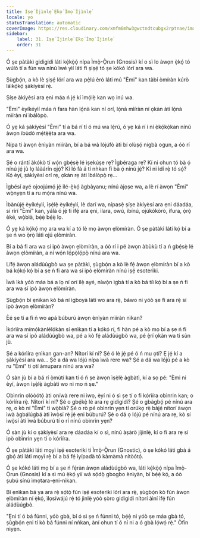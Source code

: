 ```yaml
---
title: Iṣẹ́ Ìjìnlẹ̀ Ẹ̀kọ́ Ìmọ̀ Ìjìnlẹ̀
locale: yo
statusTranslation: automatic
coverImage: https://res.cloudinary.com/xmfm6mhw3gwctndtcubgx2rptnae/image/upload/v1740468922/small_cover_tratado_de_psicologia_revolucionaria_a4c0dca4e0.webp
sidebar:
    label: 31. Iṣẹ́ Ìjìnlẹ̀ Ẹ̀kọ́ Ìmọ̀ Ìjìnlẹ̀
    order: 31
---
```

Ó ṣe pàtàkì gidigidi láti kẹ́kọ̀ọ́ nípa Ìmọ̀-Ọ̀run (Gnosis) kí o sì lo àwọn ẹ̀kọ́ tó wúlò tí a fún wa nínú ìwé yìí láti fi ṣiṣẹ́ tó ṣe kókó lórí ara wa.

Ṣùgbọ́n, a kò lè ṣiṣẹ́ lórí ara wa pẹ̀lú èrò láti mú "Èmi" kan tàbí òmíràn kúrò láìkọ́kọ́ ṣàkíyèsí rẹ̀.

Ṣíṣe àkíyèsí ara ẹni máa ń jẹ́ kí ìmọ́lẹ̀ kan wọ inú wa.

"Èmi" èyíkéyìí máa ń fara hàn lọ́nà kan ní orí, lọ́nà mìíràn ní ọkàn àti lọ́nà mìíràn ní ìbálòpọ̀.

Ó yẹ ká ṣàkíyèsí "Èmi" tí a bá rí tí ó mú wa lẹ́rú, ó yẹ ká rí i ní ẹ̀kọ́kọ̀kan nínú àwọn ibùdó mẹ́tẹ̀ẹ̀ta ara wa.

Nípa ti àwọn ènìyàn mìíràn, bí a bá wà lójúfò àti bí olùṣọ́ nígbà ogun, a óò rí ara wa.

Ṣé o rántí àkókò tí wọ́n gbẹ́sẹ̀ lé ìṣekúṣe rẹ? Ìgbéraga rẹ? Kí ni ohun tó bà ọ́ nínú jẹ́ jù lọ láàárín ọjọ́? Kí ló fà á tí nǹkan fi bà ọ́ nínú jẹ́? Kí ni ìdí rẹ̀ tó sọ́? Kọ́ èyí, ṣàkíyèsí orí rẹ, ọkàn rẹ àti ìbálòpọ̀ rẹ...

Ìgbésí ayé ojoojúmọ́ jẹ́ ilé-ẹ̀kọ́ àgbàyanu; nínú àjọṣe wa, a lè rí àwọn "Èmi" wọ̀nyẹn tí a ru mọ́ra nínú wa.

Ìbànújẹ́ èyíkéyìí, ìṣẹ̀lẹ̀ èyíkéyìí, lè darí wa, nípasẹ̀ ṣíṣe àkíyèsí ara ẹni dáadáa, sí rírí "Èmi" kan, yálà ó jẹ́ ti ìfẹ́ ara ẹni, ìlara, owú, ìbínú, ojúkòkòrò, ifura, ọ̀rọ̀ èké, wọ̀bìà, bẹ́ẹ̀ bẹ́ẹ̀ lọ.

Ó yẹ ká kọ́kọ́ mọ ara wa kí a tó lè mọ àwọn ẹlòmíràn. Ó ṣe pàtàkì láti kọ́ bí a ṣe ń wo ọ̀rọ̀ láti ojú ẹlòmíràn.

Bí a bá fi ara wa sí ipò àwọn ẹlòmíràn, a óò rí i pé àwọn àbùkù tí a ń gbẹ́sẹ̀ lé àwọn ẹlòmíràn, a ní wọ́n lọ́pọ̀lọ́pọ̀ nínú ara wa.

Lífẹ́ àwọn aládùúgbò wa ṣe pàtàkì, ṣùgbọ́n a kò lè fẹ́ àwọn ẹlòmíràn bí a kò bá kọ́kọ́ kọ́ bí a ṣe ń fi ara wa sí ipò ẹlòmíràn nínú iṣẹ́ esoteriki.

Ìwà ìkà yóò máa bá a lọ ní orí ilẹ̀ ayé, níwọ̀n ìgbà tí a kò bá tíì kọ́ bí a ṣe ń fi ara wa sí ipò àwọn ẹlòmíràn.

Ṣùgbọ́n bí ẹnìkan kò bá ní ìgboyà láti wo ara rẹ̀, báwo ni yóò ṣe fi ara rẹ̀ sí ipò àwọn ẹlòmíràn?

Èé ṣe tí a fi ń wo apá búburú àwọn ènìyàn mìíràn nìkan?

Ìkórìíra mímọ́kànlélọ́kàn sí ẹnìkan tí a kọ́kọ́ rí, fi hàn pé a kò mọ bí a ṣe ń fi ara wa sí ipò aládùúgbò wa, pé a kò fẹ́ aládùúgbò wa, pé ẹ̀rí ọkàn wa ti sùn jù.

Ṣé a kórìíra ẹnìkan gan-an? Nítorí kí ni? Ṣé ó lè jẹ́ pé ó ń mu ọtí? Ẹ jẹ́ kí a ṣàkíyèsí ara wa... Ṣé a dá wa lójú nípa ìwà rere wa? Ṣé a dá wa lójú pé a kò ru "Èmi" ti ọtí àmupara nínú ara wa?

Ó sàn jù bí a bá rí ọ̀mùtí kan tí ó ń ṣe àwọn ìṣẹ̀lẹ̀ àgbàtì, kí a sọ pé: "Èmi ni èyí, àwọn ìṣẹ̀lẹ̀ àgbàtì wo ni mo ń ṣe."

Obìnrin olóòótọ́ àti oníwà rere ni ìwọ, èyí ni ó sì ṣe tí o fi kórìíra obìnrin kan; o kórìíra rẹ̀. Nítorí kí ni? Ṣé o gbẹ́kẹ̀ lé ara rẹ gidigidi? Ṣé o gbàgbọ́ pé nínú ara rẹ, o kò ní "Èmi" ti wọ̀bìà? Ṣé o rò pé obìnrin yẹn tí orúkọ rẹ̀ bàjẹ́ nítorí àwọn ìwà àgbálúgbá àti ìwọ̀sí rẹ̀ jẹ́ ẹni búburú? Ṣé o dá ọ lójú pé nínú ara rẹ, kò sí ìwọ̀sí àti ìwà búburú tí o rí nínú obìnrin yẹn?

Ó sàn jù kí o ṣàkíyèsí ara rẹ dáadáa kí o sì, nínú àṣàrò jíjinlẹ̀, kí o fi ara rẹ sí ipò obìnrin yẹn tí o kórìíra.

Ó ṣe pàtàkì láti mọyì iṣẹ́ esoteriki ti Ìmọ̀-Ọ̀run (Gnostic), ó ṣe kókó láti gbà á gbọ́ àti láti mọyì rẹ̀ bí a bá fẹ́ ìyípadà tó kàmàmà nítòótọ́.

Ó ṣe kókó láti mọ bí a ṣe ń fẹ́ràn àwọn aládùúgbò wa, láti kẹ́kọ̀ọ́ nípa Ìmọ̀-Ọ̀run (Gnosis) kí a sì mú ẹ̀kọ́ yìí wá sọ́dọ̀ gbogbo ènìyàn, bí bẹ́ẹ̀ kọ́, a óò ṣubú sínú ìmọtara-ẹni-nìkan.

Bí ẹnìkan bá ya ara rẹ̀ sọ́tọ̀ fún iṣẹ́ esoteriki lórí ara rẹ̀, ṣùgbọ́n kò fún àwọn ẹlòmíràn ní ẹ̀kọ́, ìlọsíwájú rẹ̀ tó jinlẹ̀ yóò ṣòro gidigidi nítorí àìní ìfẹ́ fún aládùúgbò.

"Ẹni tí ó bá fúnni, yóò gbà, bí ó sì ṣe ń fúnni tó, bẹ́ẹ̀ ni yóò ṣe máa gbà tó, ṣùgbọ́n ẹni tí kò bá fúnni ní nǹkan, àní ohun tí ó ní ni a ó gbà lọ́wọ́ rẹ̀." Òfin nìyẹn.

